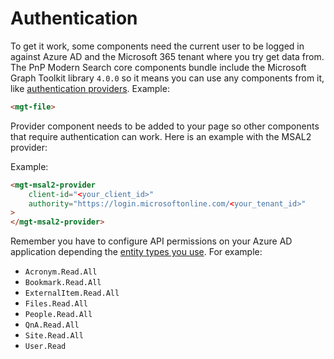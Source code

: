 
<Meta title="Introduction / Authentication " />

# Authentication

To get it work, some components need the current user to be logged in against Azure AD and the Microsoft 365 tenant where you try get data from.
The PnP Modern Search core components bundle include the Microsoft Graph Toolkit library `4.0.0` so it means you can use any components from it, like [authentication providers](https://learn.microsoft.com/en-us/graph/toolkit/providers/providers). 
Example:

```html
<mgt-file>
```
Provider component needs to be added to your page so other components that require authentication can work. Here is an example with the MSAL2 provider:

Example:

```html
<mgt-msal2-provider 
    client-id="<your_client_id>"
    authority="https://login.microsoftonline.com/<your_tenant_id>"
>
</mgt-msal2-provider>
```

Remember you have to configure API permissions on your Azure AD application depending the [entity types you use](https://learn.microsoft.com/en-us/graph/api/resources/search-api-overview?view=graph-rest-1.0#scope-search-based-on-entity-types). For example:
- `Acronym.Read.All`
- `Bookmark.Read.All`
- `ExternalItem.Read.All`
- `Files.Read.All`
- `People.Read.All`
- `QnA.Read.All`
- `Site.Read.All`
- `User.Read`
